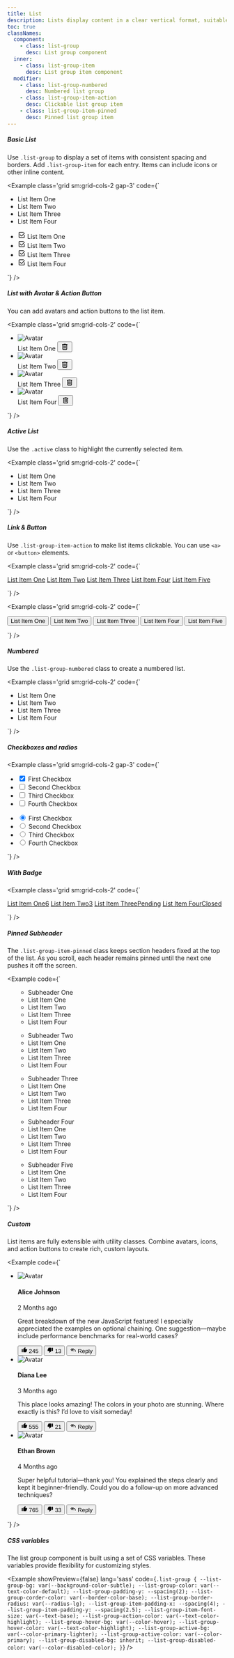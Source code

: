 ```yaml
---
title: List
description: Lists display content in a clear vertical format, suitable for organizing text, media, or actions.
toc: true
classNames:
  component:
    - class: list-group
      desc: List group component
  inner:
    - class: list-group-item
      desc: List group item component
  modifier:
    - class: list-group-numbered
      desc: Numbered list group
    - class: list-group-item-action
      desc: Clickable list group item
    - class: list-group-item-pinned
      desc: Pinned list group item
---
```


##### Basic List

Use `.list-group` to display a set of items with consistent spacing and borders. Add `.list-group-item` for each entry. Items can include icons or other inline content.

<Example class='grid sm:grid-cols-2 gap-3' code={`<ul class="list-group">
    <li class="list-group-item">List Item One</li>
    <li class="list-group-item">List Item Two</li>
    <li class="list-group-item">List Item Three</li>
    <li class="list-group-item">List Item Four</li>
  </ul>

  <ul class="list-group">
    <li class="list-group-item flex items-center gap-3">
      <svg xmlns="http://www.w3.org/2000/svg" width="18" height="18" viewBox="0 0 24 24"><path fill="currentColor" d="M5 21q-.825 0-1.412-.587T3 19V5q0-.825.588-1.412T5 3h12.475q.425 0 .713.288t.287.712t-.288.713t-.712.287H5v14h14v-6.5q0-.425.288-.712T20 11.5t.713.288t.287.712V19q0 .825-.587 1.413T19 21zm6.525-6.8l8.5-8.5q.275-.275.675-.275t.7.275t.3.7t-.3.725L12.225 16.3q-.3.3-.7.3t-.7-.3l-4.25-4.25q-.275-.275-.275-.7t.275-.7t.7-.275t.7.275z"/></svg>
      List Item One
    </li>
    <li class="list-group-item flex items-center gap-3">
      <svg xmlns="http://www.w3.org/2000/svg" width="18" height="18" viewBox="0 0 24 24"><path fill="currentColor" d="M5 21q-.825 0-1.412-.587T3 19V5q0-.825.588-1.412T5 3h12.475q.425 0 .713.288t.287.712t-.288.713t-.712.287H5v14h14v-6.5q0-.425.288-.712T20 11.5t.713.288t.287.712V19q0 .825-.587 1.413T19 21zm6.525-6.8l8.5-8.5q.275-.275.675-.275t.7.275t.3.7t-.3.725L12.225 16.3q-.3.3-.7.3t-.7-.3l-4.25-4.25q-.275-.275-.275-.7t.275-.7t.7-.275t.7.275z"/></svg>
      List Item Two
    </li>
    <li class="list-group-item flex items-center gap-3">
      <svg xmlns="http://www.w3.org/2000/svg" width="18" height="18" viewBox="0 0 24 24"><path fill="currentColor" d="M5 21q-.825 0-1.412-.587T3 19V5q0-.825.588-1.412T5 3h12.475q.425 0 .713.288t.287.712t-.288.713t-.712.287H5v14h14v-6.5q0-.425.288-.712T20 11.5t.713.288t.287.712V19q0 .825-.587 1.413T19 21zm6.525-6.8l8.5-8.5q.275-.275.675-.275t.7.275t.3.7t-.3.725L12.225 16.3q-.3.3-.7.3t-.7-.3l-4.25-4.25q-.275-.275-.275-.7t.275-.7t.7-.275t.7.275z"/></svg>
      List Item Three
    </li>
    <li class="list-group-item flex items-center gap-3">
      <svg xmlns="http://www.w3.org/2000/svg" width="18" height="18" viewBox="0 0 24 24"><path fill="currentColor" d="M5 21q-.825 0-1.412-.587T3 19V5q0-.825.588-1.412T5 3h12.475q.425 0 .713.288t.287.712t-.288.713t-.712.287H5v14h14v-6.5q0-.425.288-.712T20 11.5t.713.288t.287.712V19q0 .825-.587 1.413T19 21zm6.525-6.8l8.5-8.5q.275-.275.675-.275t.7.275t.3.7t-.3.725L12.225 16.3q-.3.3-.7.3t-.7-.3l-4.25-4.25q-.275-.275-.275-.7t.275-.7t.7-.275t.7.275z"/></svg>
      List Item Four
    </li>
  </ul>`} />

##### List with Avatar & Action Button

You can add avatars and action buttons to the list item.

<Example class='grid sm:grid-cols-2' code={`<ul class="list-group">
    <li class="list-group-item flex items-center gap-3">
      <div class="avatar">
        <img src="/images/avatar_1.webp" alt="Avatar" class='rounded-full' />
      </div>
      List Item One
      <button class='btn btn-icon ms-auto -me-2'>
        <svg xmlns="http://www.w3.org/2000/svg" width="18" height="18" viewBox="0 0 24 24"><path fill="currentColor" d="M7 21q-.825 0-1.412-.587T5 19V6H4V4h5V3h6v1h5v2h-1v13q0 .825-.587 1.413T17 21zM17 6H7v13h10zM9 17h2V8H9zm4 0h2V8h-2zM7 6v13z"/></svg>
      </button>
    </li>
    <li class="list-group-item flex items-center gap-3">
      <div class="avatar">
        <img src="/images/avatar_2.webp" alt="Avatar" class='rounded-full' />
      </div>
      List Item Two
      <button class='btn btn-icon ms-auto -me-2'>
        <svg xmlns="http://www.w3.org/2000/svg" width="18" height="18" viewBox="0 0 24 24"><path fill="currentColor" d="M7 21q-.825 0-1.412-.587T5 19V6H4V4h5V3h6v1h5v2h-1v13q0 .825-.587 1.413T17 21zM17 6H7v13h10zM9 17h2V8H9zm4 0h2V8h-2zM7 6v13z"/></svg>
      </button>
    </li>
    <li class="list-group-item flex items-center gap-3">
      <div class="avatar">
        <img src="/images/avatar_3.webp" alt="Avatar" class='rounded-full' />
      </div>
      List Item Three
      <button class='btn btn-icon ms-auto -me-2'>
        <svg xmlns="http://www.w3.org/2000/svg" width="18" height="18" viewBox="0 0 24 24"><path fill="currentColor" d="M7 21q-.825 0-1.412-.587T5 19V6H4V4h5V3h6v1h5v2h-1v13q0 .825-.587 1.413T17 21zM17 6H7v13h10zM9 17h2V8H9zm4 0h2V8h-2zM7 6v13z"/></svg>
      </button>
    </li>
    <li class="list-group-item flex items-center gap-3">
      <div class="avatar">
        <img src="/images/avatar_4.webp" alt="Avatar" class='rounded-full' />
      </div>
      List Item Four
      <button class='btn btn-icon ms-auto -me-2'>
        <svg xmlns="http://www.w3.org/2000/svg" width="18" height="18" viewBox="0 0 24 24"><path fill="currentColor" d="M7 21q-.825 0-1.412-.587T5 19V6H4V4h5V3h6v1h5v2h-1v13q0 .825-.587 1.413T17 21zM17 6H7v13h10zM9 17h2V8H9zm4 0h2V8h-2zM7 6v13z"/></svg>
      </button>
    </li>
  </ul>`} />

##### Active List

Use the `.active` class to highlight the currently selected item.

<Example class='grid sm:grid-cols-2' code={`<ul class="list-group">
    <li class="list-group-item active" aria-current="true">List Item One</li>
    <li class="list-group-item">List Item Two</li>
    <li class="list-group-item">List Item Three</li>
    <li class="list-group-item">List Item Four</li>
  </ul>`} />

##### Link & Button

Use `.list-group-item-action` to make list items clickable. You can use `<a>` or `<button>` elements.

<Example class='grid sm:grid-cols-2' code={`<div class="list-group">
    <a href="#" class="list-group-item list-group-item-action active" aria-current="true">List Item One</a>
    <a href="#" class="list-group-item list-group-item-action">List Item Two</a>
    <a href="#" class="list-group-item list-group-item-action">List Item Three</a>
    <a href="#" class="list-group-item list-group-item-action">List Item Four</a>
    <a href="#" class="list-group-item list-group-item-action disabled" aria-disabled="true">List Item Five</a>
  </div>`} />

<Example class='grid sm:grid-cols-2' code={`<div class="list-group">
    <button type="button" class="list-group-item list-group-item-action active" aria-current="true">List Item One</button>
    <button type="button" class="list-group-item list-group-item-action">List Item Two</button>
    <button type="button" class="list-group-item list-group-item-action">List Item Three</button>
    <button type="button" class="list-group-item list-group-item-action">List Item Four</button>
    <button type="button" class="list-group-item list-group-item-action disabled" aria-disabled="true">List Item Five</button>
  </div>`} />

##### Numbered

Use the `.list-group-numbered` class to create a numbered list.

<Example class='grid sm:grid-cols-2' code={`<ul class="list-group list-group-numbered">
    <li class="list-group-item" aria-current="true">List Item One</li>
    <li class="list-group-item">List Item Two</li>
    <li class="list-group-item">List Item Three</li>
    <li class="list-group-item">List Item Four</li>
  </ul>`} />

##### Checkboxes and radios

<Example class='grid sm:grid-cols-2 gap-3' code={`<ul class="list-group">
    <li class="list-group-item list-group-item-action">
      <div class="form-check -ml-2.5">
        <label for="firstCheckbox" class="form-check-input-wrapper">
          <input class="form-check-input" type="checkbox" value="" id="firstCheckbox" checked />
        </label>
        <label for="firstCheckbox" class="form-check-label flex-1">First Checkbox</label>
      </div>
    </li>
    <li class="list-group-item list-group-item-action">
      <div class="form-check -ml-2.5">
        <label for="secondCheckbox" class="form-check-input-wrapper">
          <input class="form-check-input" type="checkbox" value="" id="secondCheckbox" />
        </label>
        <label for="secondCheckbox" class="form-check-label flex-1">Second Checkbox</label>
      </div>
    </li>
    <li class="list-group-item list-group-item-action">
      <div class="form-check -ml-2.5">
        <label for="thirdCheckbox" class="form-check-input-wrapper">
          <input class="form-check-input" type="checkbox" value="" id="thirdCheckbox" />
        </label>
        <label for="thirdCheckbox" class="form-check-label flex-1">Third Checkbox</label>
      </div>
    </li>
    <li class="list-group-item list-group-item-action">
      <div class="form-check -ml-2.5">
        <label for="fourthCheckbox" class="form-check-input-wrapper">
          <input class="form-check-input" type="checkbox" value="" id="fourthCheckbox" />
        </label>
        <label for="fourthCheckbox" class="form-check-label flex-1">Fourth Checkbox</label>
      </div>
    </li>
  </ul>

  <ul class="list-group">
    <li class="list-group-item list-group-item-action">
      <div class="form-check -ml-2.5">
        <label for="firstRadio" class="form-check-input-wrapper">
          <input class="form-check-input" type="radio" name="listRadio" value="" id="firstRadio" checked />
        </label>
        <label for="firstRadio" class="form-check-label flex-1">First Checkbox</label>
      </div>
    </li>
    <li class="list-group-item list-group-item-action">
      <div class="form-check -ml-2.5">
        <label for="secondRadio" class="form-check-input-wrapper">
          <input class="form-check-input" type="radio" name="listRadio" value="" id="secondRadio" />
        </label>
        <label for="secondRadio" class="form-check-label flex-1">Second Checkbox</label>
      </div>
    </li>
    <li class="list-group-item list-group-item-action">
      <div class="form-check -ml-2.5">
        <label for="thirdRadio" class="form-check-input-wrapper">
          <input class="form-check-input" type="radio" name="listRadio" value="" id="thirdRadio" />
        </label>
        <label for="thirdRadio" class="form-check-label flex-1">Third Checkbox</label>
      </div>
    </li>
    <li class="list-group-item list-group-item-action">
      <div class="form-check -ml-2.5">
        <label for="fourthRadio" class="form-check-input-wrapper">
          <input class="form-check-input" type="radio" name="listRadio" value="" id="fourthRadio" />
        </label>
        <label for="fourthRadio" class="form-check-label flex-1">Fourth Checkbox</label>
      </div>
    </li>
  </ul>`} />

##### With Badge

<Example class='grid sm:grid-cols-2' code={`<div class="list-group">
    <a href="#" class="list-group-item list-group-item-action active flex items-center justify-between" aria-current="true">List Item One<span class="badge badge-primary">6</span></a>
    <a href="#" class="list-group-item list-group-item-action flex items-center justify-between">List Item Two<span class="badge badge-warning">3</span></a>
    <a href="#" class="list-group-item list-group-item-action flex items-center justify-between">List Item Three<span class="badge badge-primary">Pending</span></a>
    <a href="#" class="list-group-item list-group-item-action disabled flex items-center justify-between">List Item Four<span class="badge">Closed</span></a>
  </div>`} />

##### Pinned Subheader

The `.list-group-item-pinned` class keeps section headers fixed at the top of the list. As you scroll, each header remains pinned until the next one pushes it off the screen.

<Example code={`<ul class="list-group h-[20rem] overflow-auto py-0">
    <ul>
      <li class="list-group-item list-group-item-pinned">Subheader One</li>
      <li class="list-group-item">List Item One</li>
      <li class="list-group-item">List Item Two</li>
      <li class="list-group-item">List Item Three</li>
      <li class="list-group-item">List Item Four</li>
    </ul>
    <ul>
      <li class="list-group-item list-group-item-pinned">Subheader Two</li>
      <li class="list-group-item">List Item One</li>
      <li class="list-group-item">List Item Two</li>
      <li class="list-group-item">List Item Three</li>
      <li class="list-group-item">List Item Four</li>
    </ul>
    <ul>
      <li class="list-group-item list-group-item-pinned">Subheader Three</li>
      <li class="list-group-item">List Item One</li>
      <li class="list-group-item">List Item Two</li>
      <li class="list-group-item">List Item Three</li>
      <li class="list-group-item">List Item Four</li>
    </ul>
    <ul>
      <li class="list-group-item list-group-item-pinned">Subheader Four</li>
      <li class="list-group-item">List Item One</li>
      <li class="list-group-item">List Item Two</li>
      <li class="list-group-item">List Item Three</li>
      <li class="list-group-item">List Item Four</li>
    </ul>
    <ul>
      <li class="list-group-item list-group-item-pinned">Subheader Five</li>
      <li class="list-group-item">List Item One</li>
      <li class="list-group-item">List Item Two</li>
      <li class="list-group-item">List Item Three</li>
      <li class="list-group-item">List Item Four</li>
    </ul>
  </ul>`} />

##### Custom 

List items are fully extensible with utility classes. Combine avatars, icons, and action buttons to create rich, custom layouts.

<Example code={`<ul class="list-group">
    <li class="list-group-item flex items-start gap-3">
      <div class="avatar avatar-lg shrink-0">
        <img src="/images/avatar_1.webp" alt="Avatar" class='rounded-full' />
      </div>
      <div>
        <div class="flex items-center gap-3">
          <h4 class="list-text-primary">Alice Johnson</h4>
          <p class="list-text-secondary">2 Months ago</p>
        </div>
        <p class="mb-3">Great breakdown of the new JavaScript features! I especially appreciated the examples on optional chaining. One suggestion—maybe include performance benchmarks for real-world cases?</p>
        <div class="space-x-2">
          <button class='btn btn-sm btn-subtle-primary'>
            <svg xmlns="http://www.w3.org/2000/svg" width="14" height="14" viewBox="0 0 24 24"><path fill="currentColor" d="M21 8q.8 0 1.4.6T23 10v2q0 .175-.038.375t-.112.375l-3 7.05q-.225.5-.75.85T18 21h-8q-.825 0-1.412-.587T8 19V8.825q0-.4.163-.762t.437-.638l5.425-5.4q.375-.35.888-.425t.987.175t.688.7t.087.925L15.55 8zM4 21q-.825 0-1.412-.587T2 19v-9q0-.825.588-1.412T4 8t1.413.588T6 10v9q0 .825-.587 1.413T4 21"/></svg>
            245
          </button>
          <button class='btn btn-sm btn-subtle-neutral'>
            <svg xmlns="http://www.w3.org/2000/svg" width="14" height="14" viewBox="0 0 24 24"><path fill="currentColor" d="M3 16q-.8 0-1.4-.6T1 14v-2q0-.175.037-.375t.113-.375l3-7.05q.225-.5.75-.85T6 3h8q.825 0 1.413.587T16 5v10.175q0 .4-.162.763t-.438.637l-5.425 5.4q-.375.35-.887.425t-.988-.175t-.687-.7t-.088-.925L8.45 16zM20 3q.825 0 1.413.588T22 5v9q0 .825-.587 1.413T20 16t-1.412-.587T18 14V5q0-.825.588-1.412T20 3"/></svg>
            13
          </button>
          <button class='btn btn-sm btn-subtle-neutral'>
            <svg xmlns="http://www.w3.org/2000/svg" width="14" height="14" viewBox="0 0 24 24"><path fill="currentColor" d="m4.825 11l3.9 3.9q.3.3.288.7t-.313.7q-.3.275-.7.288t-.7-.288l-4.6-4.6q-.15-.15-.213-.325T2.426 11t.063-.375t.212-.325l4.6-4.6q.275-.275.688-.275T8.7 5.7q.3.3.3.713t-.3.712zm6 1l2.9 2.9q.3.3.288.7t-.313.7q-.3.275-.7.288t-.7-.288l-4.6-4.6q-.15-.15-.213-.325T7.426 11t.063-.375t.212-.325l4.6-4.6q.275-.275.688-.275t.712.275q.3.3.3.713t-.3.712L10.825 10H17q2.075 0 3.538 1.463T22 15v3q0 .425-.288.713T21 19t-.712-.288T20 18v-3q0-1.25-.875-2.125T17 12z"/></svg>
            Reply
          </button>
        </div>
      </div>
    </li>
    <li class="list-group-item flex items-start gap-3">
      <div class="avatar avatar-lg shrink-0">
        <img src="/images/avatar_2.webp" alt="Avatar" class='rounded-full' />
      </div>
      <div>
        <div class="flex items-center gap-3">
          <h4 class="list-text-primary">Diana Lee</h4>
          <p class="list-text-secondary">3 Months ago</p>
        </div>
        <p class="mb-3">This place looks amazing! The colors in your photo are stunning. Where exactly is this? I’d love to visit someday!</p>
        <div class="space-x-2">
          <button class='btn btn-sm btn-subtle-neutral'>
            <svg xmlns="http://www.w3.org/2000/svg" width="14" height="14" viewBox="0 0 24 24"><path fill="currentColor" d="M21 8q.8 0 1.4.6T23 10v2q0 .175-.038.375t-.112.375l-3 7.05q-.225.5-.75.85T18 21h-8q-.825 0-1.412-.587T8 19V8.825q0-.4.163-.762t.437-.638l5.425-5.4q.375-.35.888-.425t.987.175t.688.7t.087.925L15.55 8zM4 21q-.825 0-1.412-.587T2 19v-9q0-.825.588-1.412T4 8t1.413.588T6 10v9q0 .825-.587 1.413T4 21"/></svg>
            555
          </button>
          <button class='btn btn-sm btn-subtle-neutral'>
            <svg xmlns="http://www.w3.org/2000/svg" width="14" height="14" viewBox="0 0 24 24"><path fill="currentColor" d="M3 16q-.8 0-1.4-.6T1 14v-2q0-.175.037-.375t.113-.375l3-7.05q.225-.5.75-.85T6 3h8q.825 0 1.413.587T16 5v10.175q0 .4-.162.763t-.438.637l-5.425 5.4q-.375.35-.887.425t-.988-.175t-.687-.7t-.088-.925L8.45 16zM20 3q.825 0 1.413.588T22 5v9q0 .825-.587 1.413T20 16t-1.412-.587T18 14V5q0-.825.588-1.412T20 3"/></svg>
            21
          </button>
          <button class='btn btn-sm btn-subtle-neutral'>
            <svg xmlns="http://www.w3.org/2000/svg" width="14" height="14" viewBox="0 0 24 24"><path fill="currentColor" d="m4.825 11l3.9 3.9q.3.3.288.7t-.313.7q-.3.275-.7.288t-.7-.288l-4.6-4.6q-.15-.15-.213-.325T2.426 11t.063-.375t.212-.325l4.6-4.6q.275-.275.688-.275T8.7 5.7q.3.3.3.713t-.3.712zm6 1l2.9 2.9q.3.3.288.7t-.313.7q-.3.275-.7.288t-.7-.288l-4.6-4.6q-.15-.15-.213-.325T7.426 11t.063-.375t.212-.325l4.6-4.6q.275-.275.688-.275t.712.275q.3.3.3.713t-.3.712L10.825 10H17q2.075 0 3.538 1.463T22 15v3q0 .425-.288.713T21 19t-.712-.288T20 18v-3q0-1.25-.875-2.125T17 12z"/></svg>
            Reply
          </button>
        </div>
      </div>
    </li>
    <li class="list-group-item flex items-start gap-3">
      <div class="avatar avatar-lg shrink-0">
        <img src="/images/avatar_3.webp" alt="Avatar" class='rounded-full' />
      </div>
      <div>
        <div class="flex items-center gap-3">
          <h4 class="list-text-primary">Ethan Brown</h4>
          <p class="list-text-secondary">4 Months ago</p>
        </div>
        <p class="mb-3">Super helpful tutorial—thank you! You explained the steps clearly and kept it beginner-friendly. Could you do a follow-up on more advanced techniques?</p>
        <div class="space-x-2">
          <button class='btn btn-sm btn-subtle-neutral'>
            <svg xmlns="http://www.w3.org/2000/svg" width="14" height="14" viewBox="0 0 24 24"><path fill="currentColor" d="M21 8q.8 0 1.4.6T23 10v2q0 .175-.038.375t-.112.375l-3 7.05q-.225.5-.75.85T18 21h-8q-.825 0-1.412-.587T8 19V8.825q0-.4.163-.762t.437-.638l5.425-5.4q.375-.35.888-.425t.987.175t.688.7t.087.925L15.55 8zM4 21q-.825 0-1.412-.587T2 19v-9q0-.825.588-1.412T4 8t1.413.588T6 10v9q0 .825-.587 1.413T4 21"/></svg>
            765
          </button>
          <button class='btn btn-sm btn-subtle-neutral'>
            <svg xmlns="http://www.w3.org/2000/svg" width="14" height="14" viewBox="0 0 24 24"><path fill="currentColor" d="M3 16q-.8 0-1.4-.6T1 14v-2q0-.175.037-.375t.113-.375l3-7.05q.225-.5.75-.85T6 3h8q.825 0 1.413.587T16 5v10.175q0 .4-.162.763t-.438.637l-5.425 5.4q-.375.35-.887.425t-.988-.175t-.687-.7t-.088-.925L8.45 16zM20 3q.825 0 1.413.588T22 5v9q0 .825-.587 1.413T20 16t-1.412-.587T18 14V5q0-.825.588-1.412T20 3"/></svg>
            33
          </button>
          <button class='btn btn-sm btn-subtle-neutral'>
            <svg xmlns="http://www.w3.org/2000/svg" width="14" height="14" viewBox="0 0 24 24"><path fill="currentColor" d="m4.825 11l3.9 3.9q.3.3.288.7t-.313.7q-.3.275-.7.288t-.7-.288l-4.6-4.6q-.15-.15-.213-.325T2.426 11t.063-.375t.212-.325l4.6-4.6q.275-.275.688-.275T8.7 5.7q.3.3.3.713t-.3.712zm6 1l2.9 2.9q.3.3.288.7t-.313.7q-.3.275-.7.288t-.7-.288l-4.6-4.6q-.15-.15-.213-.325T7.426 11t.063-.375t.212-.325l4.6-4.6q.275-.275.688-.275t.712.275q.3.3.3.713t-.3.712L10.825 10H17q2.075 0 3.538 1.463T22 15v3q0 .425-.288.713T21 19t-.712-.288T20 18v-3q0-1.25-.875-2.125T17 12z"/></svg>
            Reply
          </button>
        </div>
      </div>
    </li>
  </ul>`} />

##### CSS variables

The list group component is built using a set of CSS variables. These variables provide flexibility for customizing styles.

<Example showPreview={false} lang='sass' code={`.list-group {
    --list-group-bg: var(--background-color-subtle);
    --list-group-color: var(--text-color-default);
    --list-group-padding-y: --spacing(2);
    --list-group-corder-color: var(--border-color-base);
    --list-group-border-radius: var(--radius-lg);
    --list-group-item-padding-x: --spacing(4);
    --list-group-item-padding-y: --spacing(2.5);
    --list-group-item-font-size: var(--text-base);
    --list-group-action-color: var(--text-color-highlight);
    --list-group-hover-bg: var(--color-hover);
    --list-group-hover-color: var(--text-color-highlight);
    --list-group-active-bg: var(--color-primary-lighter);
    --list-group-active-color: var(--color-primary);
    --list-group-disabled-bg: inherit;
    --list-group-disabled-color: var(--color-disabled-color);
  }`} />